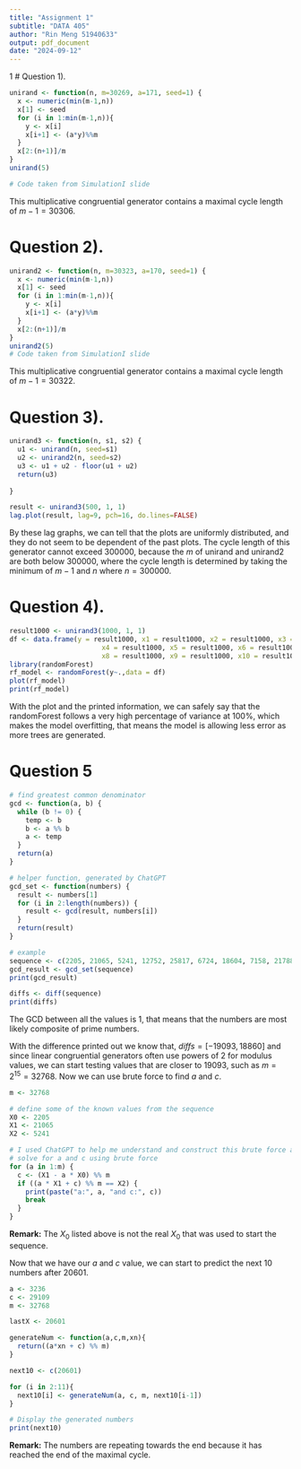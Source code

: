 ```yaml
---
title: "Assignment 1"
subtitle: "DATA 405"
author: "Rin Meng 51940633"
output: pdf_document
date: "2024-09-12"
---
```


1 \# Question 1).

```r
unirand <- function(n, m=30269, a=171, seed=1) {
  x <- numeric(min(m-1,n))
  x[1] <- seed
  for (i in 1:min(m-1,n)){
    y <- x[i]
    x[i+1] <- (a*y)%%m
  }
  x[2:(n+1)]/m
}
unirand(5)

# Code taken from SimulationI slide
```

This multiplicative congruential generator contains a maximal cycle length of $m - 1 = 30306$.

# Question 2).

```r
unirand2 <- function(n, m=30323, a=170, seed=1) {
  x <- numeric(min(m-1,n))
  x[1] <- seed
  for (i in 1:min(m-1,n)){
    y <- x[i]
    x[i+1] <- (a*y)%%m
  }
  x[2:(n+1)]/m
}
unirand2(5)
# Code taken from SimulationI slide
```

This multiplicative congruential generator contains a maximal cycle length of $m - 1 = 30322$.

# Question 3).

```r
unirand3 <- function(n, s1, s2) {
  u1 <- unirand(n, seed=s1)
  u2 <- unirand2(n, seed=s2)
  u3 <- u1 + u2 - floor(u1 + u2)
  return(u3)
  
}

result <- unirand3(500, 1, 1)
lag.plot(result, lag=9, pch=16, do.lines=FALSE)
```

By these lag graphs, we can tell that the plots are uniformly distributed, and they do not seem to be dependent of the past plots. The cycle length of this generator cannot exceed 300000, because the $m$ of unirand and unirand2 are both below $300000$, where the cycle length is determined by taking the minimum of $m - 1$ and $n$ where $n = 300000$.

# Question 4).

```r
result1000 <- unirand3(1000, 1, 1)
df <- data.frame(y = result1000, x1 = result1000, x2 = result1000, x3 = result1000, 
                       x4 = result1000, x5 = result1000, x6 = result1000, x7 = result1000, 
                       x8 = result1000, x9 = result1000, x10 = result1000)
library(randomForest)
rf_model <- randomForest(y~.,data = df)
plot(rf_model)
print(rf_model)
```

With the plot and the printed information, we can safely say that the randomForest follows a very high percentage of variance at 100%, which makes the model overfitting, that means the model is allowing less error as more trees are generated.

# Question 5

```r
# find greatest common denominator
gcd <- function(a, b) {
  while (b != 0) {
    temp <- b
    b <- a %% b
    a <- temp
  }
  return(a)
}

# helper function, generated by ChatGPT
gcd_set <- function(numbers) {
  result <- numbers[1]
  for (i in 2:length(numbers)) {
    result <- gcd(result, numbers[i])
  }
  return(result)
}

# example
sequence <- c(2205, 21065, 5241, 12752, 25817, 6724, 18604, 7158, 21788, 20601)
gcd_result <- gcd_set(sequence)
print(gcd_result)

diffs <- diff(sequence)
print(diffs)
```
The GCD between all the values is 1, that means that the numbers are most likely composite of prime numbers. 

With the difference printed out we know that, $diffs = [-19093, 18860]$ and since linear congruential generators often use powers of 2 for modulus values, we can start testing values that are closer to 19093, such as $m = 2^{15} = 32768$. Now we can use brute force to find $a$ and $c$.

```r

m <- 32768

# define some of the known values from the sequence
X0 <- 2205
X1 <- 21065
X2 <- 5241

# I used ChatGPT to help me understand and construct this brute force algorithm.
# solve for a and c using brute force
for (a in 1:m) {
  c <- (X1 - a * X0) %% m
  if ((a * X1 + c) %% m == X2) {
    print(paste("a:", a, "and c:", c))
    break
  }
}
```

$\mathbf{Remark: }$ The $X_0$ listed above is not the real $X_0$ that was used to start the sequence.

Now that we have our $a$ and $c$ value, we can start to predict the next 10 numbers after $20601$.

```r
a <- 3236
c <- 29109
m <- 32768

lastX <- 20601

generateNum <- function(a,c,m,xn){
  return((a*xn + c) %% m)
}

next10 <- c(20601)

for (i in 2:11){
  next10[i] <- generateNum(a, c, m, next10[i-1])
}

# Display the generated numbers
print(next10)

```

$\mathbf{Remark: }$ The numbers are repeating towards the end because it has reached the end of the maximal cycle. 
